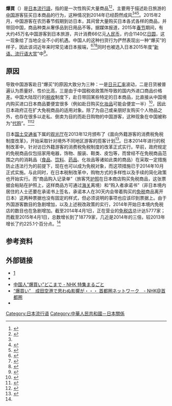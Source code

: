 {{multiple issues|
{{expand|time=2016-04-16}}
{{Citation style|time=2017-02-11+00:00}}
}}
'''爆買'''（{{jpn|j=爆買い|hg=ばくがい|rm=bakugai|f=y}}）是[[日本|日本]][[流行語|流行語]]，指的是一次性购买大量商品<ref name="yomi150409">{{Cite news|archiveurl=https://web.archive.org/web/20150930123121/http://www.yomiuri.co.jp/kyoiku/learning/english/20150402-OYT8T50161.html |archivedate=2015-09-30 |url=http://www.yomiuri.co.jp/kyoiku/learning/english/20150402-OYT8T50161.html |script-title=ja:「爆買い」「大人買い」英語で言うと？ |newspaper=[[讀賣新聞|讀賣新聞]] |date=2015-04-02 |accessdate=2015-10-11 |deadurl=yes }}</ref><ref name="nhk150930">{{Cite news|archiveurl=https://web.archive.org/web/20150929234225/http://www3.nhk.or.jp/news/html/20150930/k10010252601000.html |archivedate=2015-09-29 |url=http://www3.nhk.or.jp/news/html/20150930/k10010252601000.html |script-title=ja:日本政府観光局 「食」で外国人を地方へ |newspaper=[[日本放送協会|NHK]] |date=2015-09-30 |accessdate=2015-10-12 |deadurl=yes }}</ref>，主要用于描述赴日旅游的[[中国|中国]]游客狂买日本商品的行为，这种情况到2014年已经蔚然成风<ref name="kotobank"/><ref name="toyo141123">{{Cite news|url=http://toyokeizai.net/articles/-/54031|title=総額2200億円！中国人旅行者の”爆買い”|newspaper=[[東洋経済新報社|東洋経済新報社]]|date=2014-11-23|accessdate=2015-09-29|archive-date=2015-10-23|archive-url=https://web.archive.org/web/20151023032233/http://toyokeizai.net/articles/-/54031|dead-url=no}}</ref><ref name="gendai141218">{{Cite news|url=http://www.nikkan-gendai.com/articles/view/life/155833|title=平均４５万円！ 中国人旅行者が「爆買い」するアイテム|newspaper=[[日刊ゲンダイ|日刊ゲンダイ]]|date=2014-12-18|accessdate=2015-09-29|archive-date=2015-09-30|archive-url=https://web.archive.org/web/20150930122751/http://www.nikkan-gendai.com/articles/view/life/155833|dead-url=no}}</ref>。2015年2月，中国游客在农历春节假期到访日本，其间曾大量购买日本各式各样的商品，并带回中国，商品种类从奢侈品到日用品不等。据媒体报道，2015年[[春节|春节]]期间，有大约45万名中国游客到日本旅游，共计消费66亿元[[人民币|人民币]]，约合1140亿[[日圆|日圆]]，这一现象给了当地企业不小的机遇。中国人的这种扫货行为俨然表现出一种“爆买”的样子，因此该词近年来时常见诸日本报端，<ref name="nikkei150302">{{Cite news|url=http://www.nikkei.com/article/DGXMZO83747080X20C15A2X1G000/|script-title=ja:春節「爆買い」1140億円 商戦をデータでひもとく|newspaper=[[日本經濟新聞|日本經濟新聞]]|date=2015-03-02|accessdate=2015-09-29|archive-date=2015-09-30|archive-url=https://web.archive.org/web/20150930194157/http://www.nikkei.com/article/DGXMZO83747080X20C15A2X1G000/|dead-url=no}}</ref><ref name="dia150414">{{Cite news|url=http://diamond.jp/articles/-/70041|script-title=ja:便座まで爆買いする中国人の“日本製信仰”（上） ――ジャーナリスト・中島恵|newspaper=DIAMOND|date=2015-04-14|accessdate=2015-09-29|archive-date=2015-09-28|archive-url=https://web.archive.org/web/20150928010504/http://diamond.jp/articles/-/70041|dead-url=no}}</ref><ref name="toyo150422">{{Cite news|url=http://toyokeizai.net/articles/-/66595|script-title=ja:なぜ中国人は日本で｢便座｣を爆買いするのか|newspaper={{lang|ja|東洋経済新報社}}|date=2015-04-22|accessdate=2015-09-29|archive-date=2015-09-30|archive-url=https://web.archive.org/web/20150930130803/http://toyokeizai.net/articles/-/66595|dead-url=no}}</ref>同时也被选入日本2015年度“[[新语、流行语大赏|新语、流行语大赏]]”中<ref name="MANTANWEB20151201">{{cite news|url=http://mantan-web.jp/2015/12/01/20151201dog00m200011000c.html|script-title=ja:新語・流行語大賞:大賞は「トリプルスリー」「爆買い」 トップテンに「安心して下さい～」「まいにち、修造!」など|publisher=MANTANWEB|date=2015-12-01|accessdate=2016-04-16|archive-date=2015-12-01|archive-url=https://archive.is/20151201080909/http://mantan-web.jp/2015/12/01/20151201dog00m200011000c.html|dead-url=no}}</ref>。

==原因==
导致中国游客赴日“爆买”的原因大致分为三种：一是[[日元|日元]][[汇率|汇率]]波动，二是日货被普遍认为质量好、性价比高，三是由于中国税收政策所导致的国内外进口商品价格差。中国大陆现行的[[税收|税收]]制度下，赴日带回某些特定的日本商品，比直接从中国境内购买进口日本商品要便宜很多（例如赴日购买[[化妆品|化妆品]]可能会便宜一半）<ref name="nhk150831">{{Cite news|url=http://www.sankei.com/west/news/150831/wst1508310097-n1.html|title=京阪神百貨店の「爆買い」全国上回る伸び 4月は前年の4倍 免税対象拡大で押し上げ|newspaper=[[産経新聞|産経新聞]]|date=2015-08-31|accessdate=2015-09-30|archive-date=2015-09-30|archive-url=https://web.archive.org/web/20150930184154/http://www.sankei.com/west/news/150831/wst1508310097-n1.html|dead-url=no}}</ref>，因此日本政府正在扩大免税商品的适用对象。除了为自己或亲朋好友购买个人物品之外，也存在很多以走私、倒卖为目的而赴日购物的中国游客，这种现象在中国被称为“[[代购|代购]]”。<ref name="yomiuri.co.jp">{{Cite web |url=http://www.yomiuri.co.jp/fukayomi/ichiran/20151225-OYT8T50107.html?from=y10 |title=意外と知らない中国人爆買いの理由 日本交通公社 観光政策研究部次長 塩谷英生 読売新聞 2015年12月25日 |accessdate=2016年7月15日 |archive-date=2016年3月6日 |archive-url=https://web.archive.org/web/20160306231001/http://www.yomiuri.co.jp/fukayomi/ichiran/20151225-OYT8T50107.html?from=y10 |dead-url=no }}</ref><ref name="nikkei150605">{{Cite news|url=http://www.nikkei.com/article/DGXMZO87590120S5A600C1000000/|title=温水便座の次はカバー 中国人観光客、大量買い最前線|newspaper=日本経済新聞|date=2015-06-05|accessdate=2015-09-30|archive-date=2015-10-01|archive-url=https://web.archive.org/web/20151001012546/http://www.nikkei.com/article/DGXMZO87590120S5A600C1000000/|dead-url=no}}</ref>

日本[[国土交通省|国土交通省]]下属的[[观光厅|观光厅]]在2013年12月颁布了《面向外籍游客的消费税免税制度改革》，开始采取针对境外不同地区游客的揽客计划<ref name="kanko131213">{{Cite web|url=http://www.mlit.go.jp/kankocho/news02_000197.html|title=日本でのショッピングの魅力向上と、地域への外国人観光客の誘客に取り組みます。|publisher=[[觀光廳|觀光廳]]|date=2013-12-13|accessdate=2015-09-30|archive-date=2015-11-16|archive-url=https://web.archive.org/web/20151116145206/http://www.mlit.go.jp/kankocho/news02_000197.html|dead-url=no}}</ref>。日本2014年进行的税制改革中，针对访日外籍游客的消费税免税制度的改革正式实行。早前，政府规定的免税商品仅包括家用电器，饰物、服装、鞋类、皮包等，而曾经不在免税商品范围之内的消耗品（[[食品|食品]]、[[饮料|饮料]]、[[药品|药品]]、化妆品等诸如此类的商品）在采取一定措施防止违法行为的前提下，现在也可以成为免税对象，而这项措施已于2014年10月正式实施。与此同时，在日本税制改革中，购物方式的多样性以及手续的简化政策也开始实行。而“商品购入记录单”（旅客凭[[护照|护照]]在日本商店购买免税商品，这张票据会粘贴在护照上，这样商品方可通过[[海关|海关]]离境）和“购入者承诺书”（非日本境内居住的人士还要在承诺书上签名，承诺本人在30天内会带着购买的[[免税|免税]]商品离开日本）这两种票据也没有固定的样式，但必须说明的事项也应该印到票据上。由于外国游客数目的急剧增加，以及上述税改政策的实行，2014年开始日本境内免税店的数目也在急剧增加。截至2014年4月1日，正在营业的[[免税店|免税店]]总计达5777家；而截至2015年4月1日，总数增长到了18779家，几近是2014年的三倍，较2013年增长了约225.1个百分点。<ref name="hakusho2015-56"/>

== 参考资料 ==
{{reflist}}

== 外部链接 ==
* [http://www.bbc.com/zhongwen/trad/world/2016/02/160214_china_holiday_customer_japan] {{Wayback|url=http://www.bbc.com/zhongwen/trad/world/2016/02/160214_china_holiday_customer_japan |date=20160217001329 }}
* {{PDFlink|[http://www3.boj.or.jp/osaka/_userdata/chosa141008.pdf 訪日外国人客による消費が近畿の個人消費にもたらす効果について - 日本銀行大阪支店]}}
* [https://web.archive.org/web/20160305172422/http://www9.nhk.or.jp/nw9/marugoto/2015/02/0218.html 中国人“爆買い”どこまで - NHK 特集まるごと]
* [https://web.archive.org/web/20160305211836/http://www.nhk.or.jp/shutoken/net/report/20150702.html “爆買い”　成田空港で思わぬ影響が・・・ 首都圏ネットワーク　- NHK@首都圏]
* {{PDFlink|[http://www.mlit.go.jp/common/000225644.pdf 第 3 回 中国人の「爆買い」はいつまで続くのか？ - 観光庁]}}

{{新語、流行語大賞獲獎者}}

[[Category:日本流行语|Category:日本流行语]]
[[Category:中華人民共和國－日本關係|Category:中華人民共和國－日本關係]]